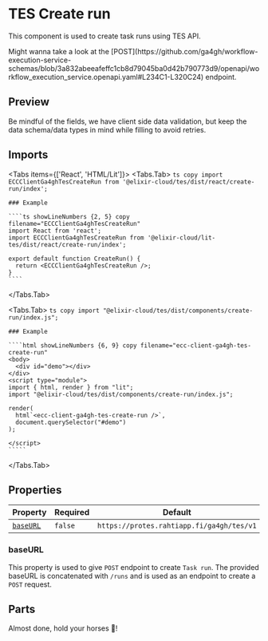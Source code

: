 
# TES Create run

<ComponentName
  tagName='ecc-client-ga4gh-tes-create-run'
  reactTagName='ECCClientGa4ghTesCreateRun'
  version='0.0.1'
  beta
/>

This component is used to create task runs using TES API.

<Callout emoji='👀' type='info'>
  Might wanna take a look at the
  [POST](https://github.com/ga4gh/workflow-execution-service-schemas/blob/3a832abeeafeffc1cb8d79045ba0d42b790773d9/openapi/workflow_execution_service.openapi.yaml#L234C1-L320C24)
  endpoint.
</Callout>

## Preview

<CreateRun />

<Callout emoji='🕵️‍♀️' type='info'>
  Be mindful of the fields, we have client side data validation, but keep the data schema/data types
  in mind while filling to avoid retries.
</Callout>

## Imports

<Tabs items={['React', 'HTML/Lit']}>
  <Tabs.Tab>
    ```ts copy
    import ECCClientGa4ghTesCreateRun from '@elixir-cloud/tes/dist/react/create-run/index';
    ```

    ### Example

    ````ts showLineNumbers {2, 5} copy filename="ECCClientGa4ghTesCreateRun"
    import React from 'react';
    import ECCClientGa4ghTesCreateRun from '@elixir-cloud/lit-tes/dist/react/create-run/index';

    export default function CreateRun() {
      return <ECCClientGa4ghTesCreateRun />;
    }
    ````

  </Tabs.Tab>
  
  <Tabs.Tab>
    ```ts copy
    import "@elixir-cloud/tes/dist/components/create-run/index.js";
    ```

    ### Example

    ````html showLineNumbers {6, 9} copy filename="ecc-client-ga4gh-tes-create-run"
    <body>
      <div id="demo"></div>
    </div>
    <script type="module">
    import { html, render } from "lit";
    import "@elixir-cloud/tes/dist/components/create-run/index.js";

    render(
      html`<ecc-client-ga4gh-tes-create-run />`,
      document.querySelector("#demo")
    );

    </script>
    `````

  </Tabs.Tab>
</Tabs>

## Properties

| Property              | Required | Default                                   | Type     | Description |
| --------------------- | -------- | ----------------------------------------- | -------- | ----------- |
| [`baseURL`](#baseURL) | `false`  | `https://protes.rahtiapp.fi/ga4gh/tes/v1` | `String` | Base URL    |

### baseURL

This property is used to give `POST` endpoint to create `Task run`. The provided baseURL is concatenated with `/runs` and is used as an endpoint to create a `POST` request.

## Parts

<Callout emoji='😙'>Almost done, hold your horses 🏇!</Callout>
